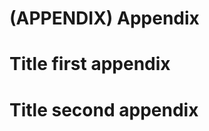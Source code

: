 # (APPENDIX) Appendix {-}

# Title first appendix

<!--
including principles, context, more explanation, perhaps extra photos, ...
-->

# Title second appendix


